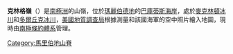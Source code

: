 {{coord|74|43|S|114|0|W|source:GNIS|display=title}}

'''克林格嶺'''（{{lang-en|Klinger Ridge}}）是[[南極洲|南極洲]]的山嶺，位於[[瑪麗伯德地|瑪麗伯德地]]的[[巴庫蒂斯海岸|巴庫蒂斯海岸]]，處於[[麥克林頓冰川|麥克林頓冰川]]和[[多爾丘克冰川|多爾丘克冰川]]，[[美國地質調查局|美國地質調查局]]根據測量和該國海軍的空中照片繪入地圖，現時由[[南極條約體系|南極條約體系]]管理。

{{DEFAULTSORT:Klinger Ridge}}
[[Category:馬里伯地山脊|Category:馬里伯地山脊]]


{{MarieByrdLand-geo-stub}}